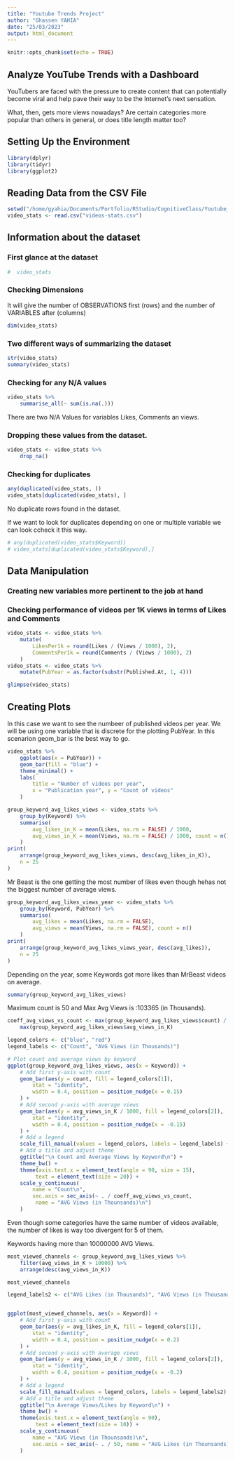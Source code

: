 ```yaml
---
title: "Youtube Trends Project"
author: "Ghassen YAHIA"
date: "25/03/2023"
output: html_document
---
```


```r
knitr::opts_chunk$set(echo = TRUE)
```

## Analyze YouTube Trends with a Dashboard
YouTubers are faced with the pressure to create content that can potentially become viral and help pave their way to be the Internet’s next sensation.

What, then, gets more views nowadays? 
Are certain categories more popular than others in general, or does title length matter too?

## Setting Up the Environment
```r
library(dplyr)
library(tidyr)
library(ggplot2)
```

## Reading Data from the CSV File
```r
setwd("/home/gyahia/Documents/Portfolio/RStudio/CognitiveClass/Youtube_Project/")
video_stats <- read.csv("videos-stats.csv")
```

## Information about the dataset
### First glance at the dataset
```r
#  video_stats
```
### Checking Dimensions
It will give the number of OBSERVATIONS first (rows) and the number of VARIABLES after (columns)
```r
dim(video_stats)
```


### Two different ways of summarizing the dataset
```r
str(video_stats)
summary(video_stats)
```

### Checking for any N/A values
```r
video_stats %>%
    summarise_all(~ sum(is.na(.)))
```
There are two N/A Values for variables Likes, Comments an views.

### Dropping these values from the dataset.
```r
video_stats <- video_stats %>%
    drop_na()
```

### Checking for duplicates
```r
any(duplicated(video_stats, ))
video_stats[duplicated(video_stats), ]
```
No duplicate rows found in the dataset.

If we want to look for duplicates depending on one or multiple variable we can look ccheck it this way.
```r
# any(duplicated(video_stats$Keyword))
# video_stats[duplicated(video_stats$Keyword),]
```

## Data Manipulation
### Creating new variables more pertinent to the job at hand

### Checking performance of videos per 1K views in terms of Likes and Comments  
```r
video_stats <- video_stats %>%
    mutate(
        LikesPer1k = round(Likes / (Views / 1000), 2),
        CommentsPer1k = round(Comments / (Views / 1000), 2)
    )
video_stats <- video_stats %>%
    mutate(PubYear = as.factor(substr(Published.At, 1, 4)))

glimpse(video_stats)
```
## Creating Plots
In this case we want to see the numbeer of published videos per year.
We will be using one variable that is discrete for the plotting PubYear.
In this scenarion geom_bar is the best way to go.
```r
video_stats %>%
    ggplot(aes(x = PubYear)) +
    geom_bar(fill = "blue") +
    theme_minimal() +
    labs(
        title = "Number of videos per year",
        x = "Publication year", y = "Count of videos"
    )
```



```r
group_keyword_avg_likes_views <- video_stats %>%
    group_by(Keyword) %>%
    summarise(
        avg_likes_in_K = mean(Likes, na.rm = FALSE) / 1000,
        avg_views_in_K = mean(Views, na.rm = FALSE) / 1000, count = n()
    )
print(
    arrange(group_keyword_avg_likes_views, desc(avg_likes_in_K)),
    n = 25
)
```
Mr Beast is the one getting the most number of likes even though hehas not the biggest number of average 
views.   


```r
group_keyword_avg_likes_views_year <- video_stats %>%
    group_by(Keyword, PubYear) %>%
    summarise(
        avg_likes = mean(Likes, na.rm = FALSE),
        avg_views = mean(Views, na.rm = FALSE), count = n()
    )
print(
    arrange(group_keyword_avg_likes_views_year, desc(avg_likes)),
    n = 25
)
```

Depending on the year, some Keywords got more likes than MrBeast videos on average.
```r
summary(group_keyword_avg_likes_views)
```
Maximum count is 50 and Max Avg Views is :103365  (in Thousands).
```r
coeff_avg_views_vs_count <- max(group_keyword_avg_likes_views$count) /
    max(group_keyword_avg_likes_views$avg_views_in_K)
```

```r
legend_colors <- c("blue", "red")
legend_labels <- c("Count", "AVG Views (in Thousands)")

# Plot count and average views by keyword
ggplot(group_keyword_avg_likes_views, aes(x = Keyword)) +
    # Add first y-axis with count
    geom_bar(aes(y = count, fill = legend_colors[1]),
        stat = "identity",
        width = 0.4, position = position_nudge(x = 0.15)
    ) +
    # Add second y-axis with average views
    geom_bar(aes(y = avg_views_in_K / 1000, fill = legend_colors[2]),
        stat = "identity",
        width = 0.4, position = position_nudge(x = -0.15)
    ) +
    # Add a legend
    scale_fill_manual(values = legend_colors, labels = legend_labels) +
    # Add a title and adjust theme
    ggtitle("\n Count and Average Views by Keyword\n") +
    theme_bw() +
    theme(axis.text.x = element_text(angle = 90, size = 15),
         text = element_text(size = 20)) +
    scale_y_continuous(
        name = "Count\n",
        sec.axis = sec_axis(~ . / coeff_avg_views_vs_count,
         name = "AVG Views (in Thounsands)\n")
    )
  ```

Even though some categories have the same number of videos available, the number of likes is way too divergent for 5 of them.

Keywords having more than 10000000 AVG Views.
```r
most_viewed_channels <- group_keyword_avg_likes_views %>%
    filter(avg_views_in_K > 10000) %>%
    arrange(desc(avg_views_in_K))

most_viewed_channels

legend_labels2 <- c("AVG Likes (in Thousands)", "AVG Views (in Thousands)")


ggplot(most_viewed_channels, aes(x = Keyword)) +
    # Add first y-axis with count
    geom_bar(aes(y = avg_likes_in_K, fill = legend_colors[1]),
        stat = "identity",
        width = 0.4, position = position_nudge(x = 0.2)
    ) +
    # Add second y-axis with average views
    geom_bar(aes(y = avg_views_in_K / 1000, fill = legend_colors[2]),
        stat = "identity",
        width = 0.4, position = position_nudge(x = -0.2)
    ) +
    # Add a legend
    scale_fill_manual(values = legend_colors, labels = legend_labels2) +
    # Add a title and adjust theme
    ggtitle("\n Average Views/Likes by Keyword\n") +
    theme_bw() +
    theme(axis.text.x = element_text(angle = 90),
         text = element_text(size = 10)) +
    scale_y_continuous(
        name = "AVG Views (in Thounsands)\n",
        sec.axis = sec_axis(~ . / 50, name = "AVG Likes (in Thounsands)\n")
    )
```


